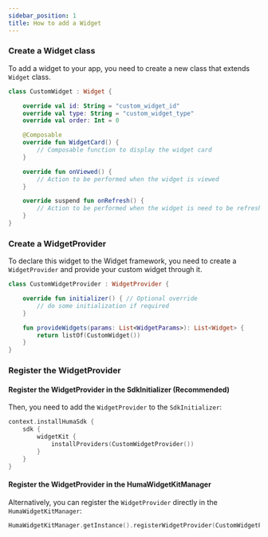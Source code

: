 ```yaml
---
sidebar_position: 1
title: How to add a Widget
---
```


### Create a Widget class

To add a widget to your app, you need to create a new class that extends `Widget` class.

```kotlin
class CustomWidget : Widget {

    override val id: String = "custom_widget_id"
    override val type: String = "custom_widget_type"
    override val order: Int = 0

    @Composable
    override fun WidgetCard() {
        // Composable function to display the widget card
    }

    override fun onViewed() {
        // Action to be performed when the widget is viewed
    }

    override suspend fun onRefresh() {
        // Action to be performed when the widget is need to be refreshed
    }
}
```

### Create a WidgetProvider

To declare this widget to the Widget framework, you need to create a `WidgetProvider` and provide
your custom widget through it.

```kotlin
class CustomWidgetProvider : WidgetProvider {

    override fun initializer() { // Optional override
        // do some initialization if required
    }

    fun provideWidgets(params: List<WidgetParams>): List<Widget> {
        return listOf(CustomWidget())
    }
}
```

### Register the WidgetProvider

#### Register the WidgetProvider in the SdkInitializer (Recommended)

Then, you need to add the `WidgetProvider` to the `SdkInitializer`:

```kotlin
context.installHumaSdk {
    sdk {
        widgetKit {
            installProviders(CustomWidgetProvider())
        }
    }
}
```

#### Register the WidgetProvider in the HumaWidgetKitManager

Alternatively, you can register the `WidgetProvider` directly in the `HumaWidgetKitManager`:

```kotlin
HumaWidgetKitManager.getInstance().registerWidgetProvider(CustomWidgetProvider())
```
